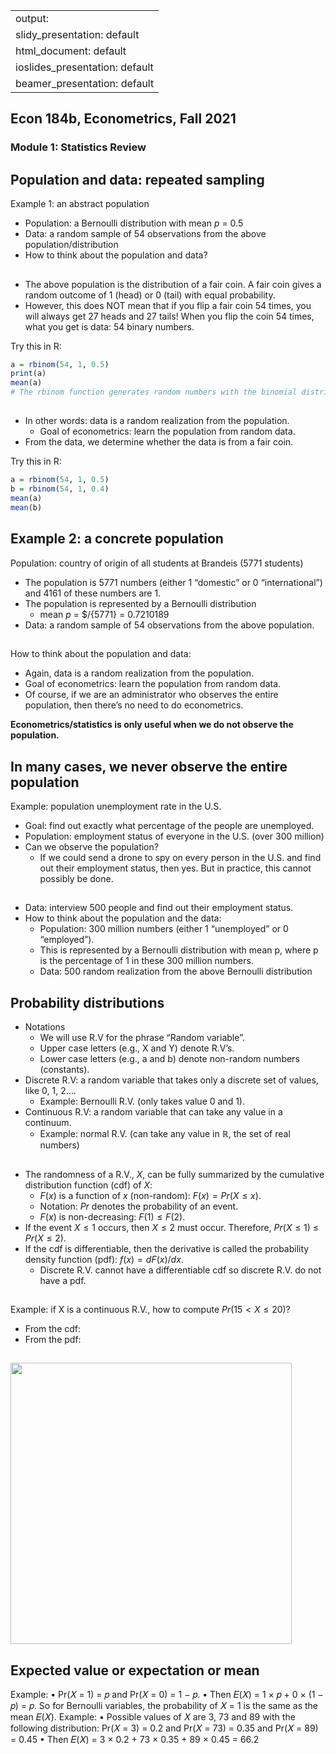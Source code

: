 
---
output:
  slidy_presentation: default
  html_document: default
  ioslides_presentation: default
  beamer_presentation: default
---

## Econ 184b, Econometrics, Fall 2021	
### Module 1: Statistics Review

## Population and data: repeated sampling
Example 1: an abstract population

* Population: a Bernoulli distribution with mean $p$ = 0.5
* Data: a random sample of 54 observations from the above population/distribution
* How to think about the population and data? 

## 
* The above population is the distribution of a fair coin. A fair coin gives a random outcome of 1 (head) or 0 (tail) with equal probability.
* However, this does NOT mean that if you flip a fair coin 54 times, you will always get 27 heads and 27 tails! When you flip the coin 54 times, what you get is data: 54 binary numbers. 

Try this in R: 
```{r,results=F}
a = rbinom(54, 1, 0.5)
print(a)
mean(a)
# The rbinom function generates random numbers with the binomial distribution.
```


## 
* In other words: data is a random realization from the population.
  - Goal of econometrics: learn the population from random data.
* From the data, we determine whether the data is from a fair coin.

Try this in R: 
```{r,results=F}
a = rbinom(54, 1, 0.5)
b = rbinom(54, 1, 0.4)
mean(a)
mean(b)
```

## Example 2: a concrete population
Population: country of origin of all students at Brandeis (5771 students)

* The population is 5771 numbers (either 1 "domestic" or 0 "international") and 4161 of these numbers are 1.
* The population is represented by a Bernoulli distribution 
  - mean $p$ = $\frac{4161}/{5771} = 0.7210189
* Data: a random sample of 54 observations from the above population.

##
How to think about the population and data:

* Again, data is a random realization from the population.
* Goal of econometrics: learn the population from random data.
* Of course, if we are an administrator who observes the entire population, then there’s no need to do econometrics.

**Econometrics/statistics is only useful when we do not observe the population.**

## In many cases, we **never** observe the entire population

Example: population unemployment rate in the U.S.

* Goal: find out exactly what percentage of the people are unemployed.
* Population: employment status of everyone in the U.S. (over 300 million)
* Can we observe the population?
  - If we could send a drone to spy on every person in the U.S. and find out their employment status, then yes. But in practice, this cannot possibly be done.

##
* Data: interview 500 people and find out their employment status.
* How to think about the population and the data:
  - Population: 300 million numbers (either 1 “unemployed” or 0
“employed”).
  - This is represented by a Bernoulli distribution with mean p, where p is the percentage of 1 in these 300 million numbers.
  - Data: 500 random realization from the above Bernoulli distribution
  

## Probability distributions
* Notations
  - We will use R.V for the phrase “Random variable”.
  - Upper case letters (e.g., X and Y) denote R.V’s.
  - Lower case letters (e.g., a and b) denote non-random numbers
(constants).
* Discrete R.V: a random variable that takes only a discrete set of values, like
0, 1, 2....
  - Example: Bernoulli R.V. (only takes value 0 and 1).
* Continuous R.V: a random variable that can take any value in a continuum.
  - Example: normal R.V. (can take any value in $\mathbb{R}$, the set of real numbers)
  
##
* The randomness of a R.V., $X$, can be fully summarized by the cumulative
distribution function (cdf) of $X$:
  - $F(x)$ is a function of $x$ (non-random): $F(x)=Pr(X\leq x)$.
  - Notation: $Pr$ denotes the probability of an event.
  - $F(x)$ is non-decreasing: $F(1) \leq F(2)$.
* If the event $X\leq 1$ occurs, then $X\leq 2$ must occur. Therefore,
$Pr(X\leq 1)$ ≤ $Pr(X\leq 2)$.
* If the cdf is differentiable, then the derivative is called the probability density
function (pdf): $f(x) = dF(x)/dx$.
  - Discrete R.V. cannot have a differentiable cdf so discrete R.V. do not
have a pdf.

## 
Example: if X is a continuous R.V., how to compute $Pr(15<X\leq 20)$?

* From the cdf:
* From the pdf:

##
![](figures/m1_pdf_cdf.png){height=450px}

## Expected value or expectation or mean

Example:
• Pr(𝑋 = 1) = 𝑝 and Pr(𝑋 = 0) = 1 − 𝑝.
• Then 𝐸(𝑋) = 1 × 𝑝 + 0 × (1 − 𝑝) = 𝑝. So for Bernoulli variables, the
probability of 𝑋 = 1 is the same as the mean 𝐸(𝑋).
Example:
• Possible values of 𝑋 are 3, 73 and 89 with the following distribution:
Pr(𝑋 = 3) = 0.2 and Pr(𝑋 = 73) = 0.35 and Pr(𝑋 = 89) = 0.45
• Then 𝐸(𝑋) = 3 × 0.2 + 73 × 0.35 + 89 × 0.45 = 66.2
